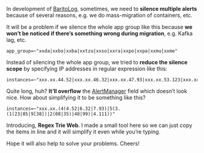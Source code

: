 In development of <a target="_blank" href="https://github.com/BaritoLog">BaritoLog</a>, sometimes, we need to **silence multiple alerts** because of several reasons, e.g. we do mass-migration of containers, etc.

It will be a problem if we silence the whole app group like this because **we won’t be noticed if there’s something wrong during migration**, e.g. Kafka lag, etc.

```
app_group=~"xxda|xxbo|xxba|xxtzu|xxso|xxra|xxpo|xxpa|xxmu|xxme"
```

Instead of silencing the whole app group, we tried to **reduce the silence scope** by specifying IP addresses in regular expression like this:

```
instances=~"xxx.xx.44.52|xxx.xx.46.32|xxx.xx.47.93|xxx.xx.53.123|xxx.xx.53.185|xxx.xx.53.193|xxx.xx.53.198|xxx.xx.53.208|xxx.xx.53.235|xxx.xx.53.48|xxx.xx.53.99|xxx.xx.54.111"
```

Quite long, huh? **It’ll overflow** the <a target="_blank" href="https://prometheus.io/docs/alerting/alertmanager">AlertManager</a> field which doesn’t look nice. How about simplifying it to be something like this?

```
instances=~"xxx.xx.(4(4.52|6.32|7.93)|5(3.(1(23|85|9[38])|2(08|35)|48|99)|4.111))"
```

Introducing, **Regex Trie Web**. I made a small tool here so we can just copy the items in line and it will simplify it even while you’re typing.

Hope it will also help to solve your problems. Cheers!

<style jsx>{`
  pre {
    background-color: #f0f0f0;
    padding: 8px;
  }
  pre > code {
    white-space: pre-wrap;
    word-break: break-all;
  }
`}</style>
